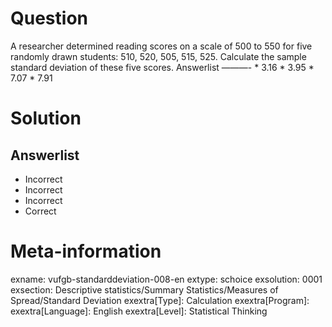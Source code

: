 Question
========
  
A researcher determined reading scores on a scale of 500 to 550 for five randomly drawn students: 510, 520, 505, 515, 525.  Calculate the sample standard deviation of these five scores. 
Answerlist
----------
* 3.16
* 3.95
* 7.07
* 7.91


Solution
========

Answerlist
----------
* Incorrect
* Incorrect
* Incorrect
* Correct

Meta-information
================
exname: vufgb-standarddeviation-008-en
extype: schoice
exsolution: 0001
exsection: Descriptive statistics/Summary Statistics/Measures of Spread/Standard Deviation
exextra[Type]: Calculation
exextra[Program]: 
exextra[Language]: English
exextra[Level]: Statistical Thinking
